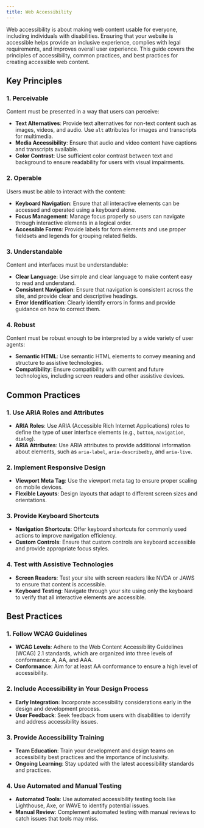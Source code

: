 ```yaml
---
title: Web Accessibility
---
```


Web accessibility is about making web content usable for everyone, including individuals with disabilities. Ensuring that your website is accessible helps provide an inclusive experience, complies with legal requirements, and improves overall user experience. This guide covers the principles of accessibility, common practices, and best practices for creating accessible web content.

## Key Principles

### 1. **Perceivable**

Content must be presented in a way that users can perceive:

- **Text Alternatives**: Provide text alternatives for non-text content such as images, videos, and audio. Use `alt` attributes for images and transcripts for multimedia.
- **Media Accessibility**: Ensure that audio and video content have captions and transcripts available.
- **Color Contrast**: Use sufficient color contrast between text and background to ensure readability for users with visual impairments.

### 2. **Operable**

Users must be able to interact with the content:

- **Keyboard Navigation**: Ensure that all interactive elements can be accessed and operated using a keyboard alone.
- **Focus Management**: Manage focus properly so users can navigate through interactive elements in a logical order.
- **Accessible Forms**: Provide labels for form elements and use proper fieldsets and legends for grouping related fields.

### 3. **Understandable**

Content and interfaces must be understandable:

- **Clear Language**: Use simple and clear language to make content easy to read and understand.
- **Consistent Navigation**: Ensure that navigation is consistent across the site, and provide clear and descriptive headings.
- **Error Identification**: Clearly identify errors in forms and provide guidance on how to correct them.

### 4. **Robust**

Content must be robust enough to be interpreted by a wide variety of user agents:

- **Semantic HTML**: Use semantic HTML elements to convey meaning and structure to assistive technologies.
- **Compatibility**: Ensure compatibility with current and future technologies, including screen readers and other assistive devices.

## Common Practices

### 1. **Use ARIA Roles and Attributes**

- **ARIA Roles**: Use ARIA (Accessible Rich Internet Applications) roles to define the type of user interface elements (e.g., `button`, `navigation`, `dialog`).
- **ARIA Attributes**: Use ARIA attributes to provide additional information about elements, such as `aria-label`, `aria-describedby`, and `aria-live`.

### 2. **Implement Responsive Design**

- **Viewport Meta Tag**: Use the viewport meta tag to ensure proper scaling on mobile devices.
- **Flexible Layouts**: Design layouts that adapt to different screen sizes and orientations.

### 3. **Provide Keyboard Shortcuts**

- **Navigation Shortcuts**: Offer keyboard shortcuts for commonly used actions to improve navigation efficiency.
- **Custom Controls**: Ensure that custom controls are keyboard accessible and provide appropriate focus styles.

### 4. **Test with Assistive Technologies**

- **Screen Readers**: Test your site with screen readers like NVDA or JAWS to ensure that content is accessible.
- **Keyboard Testing**: Navigate through your site using only the keyboard to verify that all interactive elements are accessible.

## Best Practices

### 1. **Follow WCAG Guidelines**

- **WCAG Levels**: Adhere to the Web Content Accessibility Guidelines (WCAG) 2.1 standards, which are organized into three levels of conformance: A, AA, and AAA.
- **Conformance**: Aim for at least AA conformance to ensure a high level of accessibility.

### 2. **Include Accessibility in Your Design Process**

- **Early Integration**: Incorporate accessibility considerations early in the design and development process.
- **User Feedback**: Seek feedback from users with disabilities to identify and address accessibility issues.

### 3. **Provide Accessibility Training**

- **Team Education**: Train your development and design teams on accessibility best practices and the importance of inclusivity.
- **Ongoing Learning**: Stay updated with the latest accessibility standards and practices.

### 4. **Use Automated and Manual Testing**

- **Automated Tools**: Use automated accessibility testing tools like Lighthouse, Axe, or WAVE to identify potential issues.
- **Manual Review**: Complement automated testing with manual reviews to catch issues that tools may miss.
